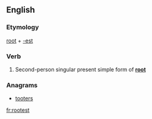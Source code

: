 ==English==

===Etymology===
[[root]] + [[-est]]

===Verb===
{{en-verb form}}

# {{archaic}} Second-person singular present simple form of '''[[root]]'''

===Anagrams===
* [[tooters#English|tooters]]

[[fr:rootest]]